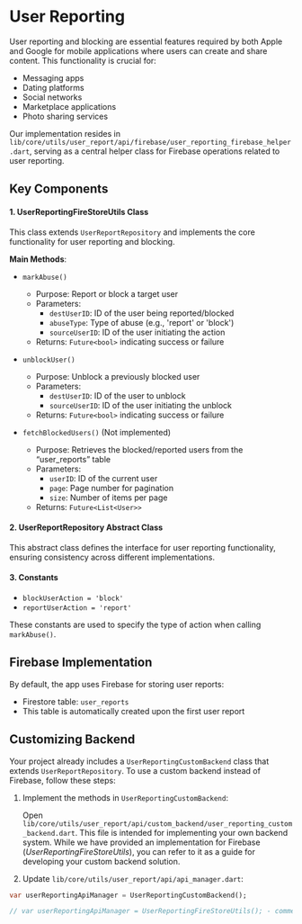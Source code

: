 # User Reporting 

User reporting and blocking are essential features required by both Apple and Google for mobile applications where users can create and share content. This functionality is crucial for:

- Messaging apps
- Dating platforms
- Social networks
- Marketplace applications
- Photo sharing services

Our implementation resides in `lib/core/utils/user_report/api/firebase/user_reporting_firebase_helper.dart`, serving as a central helper class for Firebase operations related to user reporting.

## Key Components

#### 1. UserReportingFireStoreUtils Class

This class extends `UserReportRepository` and implements the core functionality for user reporting and blocking.

**Main Methods**:

- `markAbuse()`
  - Purpose: Report or block a target user
  - Parameters:
    - `destUserID`: ID of the user being reported/blocked
    - `abuseType`: Type of abuse (e.g., 'report' or 'block')
    - `sourceUserID`: ID of the user initiating the action
  - Returns: `Future<bool>` indicating success or failure

- `unblockUser()`
  - Purpose: Unblock a previously blocked user
  - Parameters:
    - `destUserID`: ID of the user to unblock
    - `sourceUserID`: ID of the user initiating the unblock
  - Returns: `Future<bool>` indicating success or failure

- `fetchBlockedUsers()` (Not implemented)
  - Purpose: Retrieves the blocked/reported users from the “user_reports” table
  - Parameters:
    - `userID`: ID of the current user
    - `page`: Page number for pagination
    - `size`: Number of items per page
  - Returns: `Future<List<User>>`

#### 2. UserReportRepository Abstract Class

This abstract class defines the interface for user reporting functionality, ensuring consistency across different implementations.

#### 3. Constants

- `blockUserAction = 'block'`
- `reportUserAction = 'report'`

These constants are used to specify the type of action when calling `markAbuse()`.

## Firebase Implementation

By default, the app uses Firebase for storing user reports:

- Firestore table: `user_reports`
- This table is automatically created upon the first user report

## Customizing Backend

Your project already includes a `UserReportingCustomBackend` class that extends `UserReportRepository`. To use a custom backend instead of Firebase, follow these steps:

1. Implement the methods in `UserReportingCustomBackend`:

   Open `lib/core/utils/user_report/api/custom_backend/user_reporting_custom_backend.dart`. This file is intended for implementing your own backend system. While we have provided an implementation for Firebase (*UserReportingFireStoreUtils*), you can refer to it as a guide for developing your custom backend solution.

2. Update `lib/core/utils/user_report/api/api_manager.dart`:

```dart
var userReportingApiManager = UserReportingCustomBackend();

// var userReportingApiManager = UserReportingFireStoreUtils(); - comment this line

```